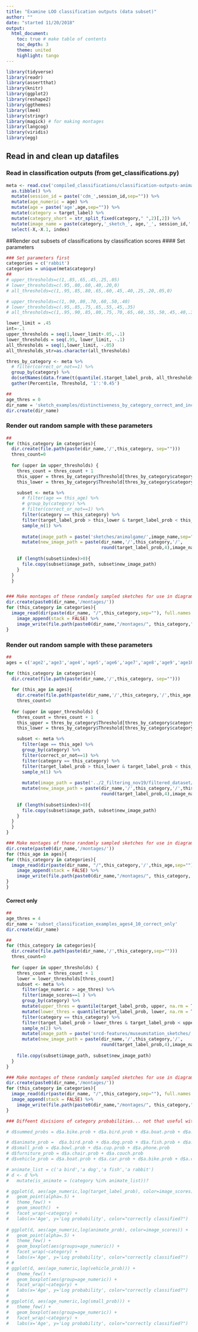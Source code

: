 ```yaml
---
title: "Examine LOO classification outputs (data subset)"
author: ""
date: "started 11/20/2018"
output: 
  html_document:
    toc: true # make table of contents
    toc_depth: 3
    theme: united
    highlight: tango 
---
```


```r
library(tidyverse)
library(readr)
library(assertthat)
library(knitr)
library(ggplot2)
library(reshape2)
library(ggthemes)
library(lme4)
library(stringr)
library(magick) # for making montages
library(langcog)
library(viridis)
library(egg)

```

## Read in and clean up datafiles
### Read in classification outputs (from get_classifications.py)

```r
meta <- read.csv('compiled_classifications/classification-outputs-animalgame_C_0.1_560.csv') %>%
  as.tibble() %>%
  mutate(session_id = paste('cdm_',session_id,sep="")) %>%
  mutate(age_numeric = age) %>%
  mutate(age = paste('age',age,sep="")) %>%
  mutate(category = target_label) %>% 
  mutate(category_short = str_split_fixed(category," ",2)[,2]) %>%
  mutate(image_name = paste(category,'_sketch_', age,'_', session_id,'.png',sep="")) %>%
  select(-X,-X.1, index) 
```



##Render out subsets of classifications by classification scores
#### Set parameters
```r
### Set parameters first
categories = c('rabbit')
categories = unique(meta$category)
##
# upper_thresholds=c(1,.85,.65,.45,.25,.05)
# lower_thresholds=c(.95,.80,.60,.40,.20,0)
# all_thresholds=c(1,.95,.85,.80,.65,.60,.45,.40,.25,.20,.05,0)

# upper_thresholds=c(1,.90,.80,.70,.60,.50,.40)
# lower_thresholds=c(.95,.85,.75,.65,.55,.45,.35)
# all_thresholds=c(1,.95,.90,.85,.80,.75,.70,.65,.60,.55,.50,.45,.40,.35)

lower_limit = .45
int=-.1
upper_thresholds = seq(1,lower_limit+.05,-.1)
lower_thresholds = seq(.95, lower_limit, -.1)
all_thresholds = seq(1,lower_limit, -.05)
all_thresholds_str=as.character(all_thresholds)

thres_by_category <- meta %>%
  # filter(correct_or_not==1) %>%
  group_by(category) %>%
  do(setNames(data.frame(t(quantile(.$target_label_prob, all_thresholds, na.rm=TRUE))),all_thresholds_str)) %>%
  gather(Percentile, Threshold, '1':'0.45')

##
age_thres = 0
dir_name = 'sketch_examples/distinctiveness_by_category_correct_and_incorrect_45_start_sample2_take2'
dir.create(dir_name)
```

### Render out random sample with these parameters
```r
##
for (this_category in categories){
  dir.create(file.path(paste(dir_name,'/',this_category, sep="")))
  thres_count=0
  
  for (upper in upper_thresholds) {
    thres_count = thres_count + 1
    this_upper = thres_by_category$Threshold[thres_by_category$category == this_category & thres_by_category$Percentile==as.character(upper_thresholds[thres_count])]
    this_lower = thres_by_category$Threshold[thres_by_category$category == this_category & thres_by_category$Percentile==as.character(lower_thresholds[thres_count])]

    subset <- meta %>%
      # filter(age == this_age) %>%
      # group_by(category) %>%
      # filter(correct_or_not==1) %>%
      filter(category == this_category) %>%
      filter(target_label_prob > this_lower & target_label_prob < this_upper) %>%
      sample_n(1) %>%
      
      mutate(image_path = paste('sketches/animalgame/',image_name,sep="")) %>%
      mutate(new_image_path = paste(dir_name,'/',this_category,'/',
                                    round(target_label_prob,4),image_name,sep=""))
    
    if (length(subset$index)>0){
      file.copy(subset$image_path, subset$new_image_path)
    }
  }
  }


### Make montages of these randomly sampled sketches for use in diagrams
dir.create(paste0(dir_name,'/montages/'))
for (this_category in categories){
  image_read(dir(paste(dir_name, "/",this_category,sep=""), full.names = TRUE)) %>%
    image_append(stack = FALSE) %>%
    image_write(file.path(paste0(dir_name,"/montages/", this_category,".png")))
}

```



### Render out random sample with these parameters
```r
##
ages = c('age2','age3','age4','age5','age6','age7','age8','age9','age10')

for (this_category in categories){
  dir.create(file.path(paste(dir_name,'/',this_category, sep="")))
  
  for (this_age in ages){
    dir.create(file.path(paste(dir_name,'/',this_category,'/',this_age, sep="")))
    thres_count=0
  
  for (upper in upper_thresholds) {
    thres_count = thres_count + 1
    this_upper = thres_by_category$Threshold[thres_by_category$category == this_category & thres_by_category$Percentile==as.character(upper_thresholds[thres_count])]
    this_lower = thres_by_category$Threshold[thres_by_category$category == this_category & thres_by_category$Percentile==as.character(lower_thresholds[thres_count])]

    subset <- meta %>%
      filter(age == this_age) %>%
      group_by(category) %>%
      filter(correct_or_not==1) %>%
      filter(category == this_category) %>%
      filter(target_label_prob > this_lower & target_label_prob < this_upper) %>%
      sample_n(1) %>%
      
      mutate(image_path = paste('../2_filtering_nov19/filtered_dataset/sketches_filtered/',image_name,sep="")) %>%
      mutate(new_image_path = paste(dir_name,'/',this_category,'/',this_age, '/',
                                    round(target_label_prob,4),image_name,sep=""))
    
    if (length(subset$index)>0){
      file.copy(subset$image_path, subset$new_image_path)
    }
  }
  }
}
```

```r
### Make montages of these randomly sampled sketches for use in diagrams
dir.create(paste0(dir_name,'/montages/'))
for (this_age in ages){
for (this_category in categories){
  image_read(dir(paste(dir_name, "/",this_category,'/',this_age,sep=""), full.names = TRUE)) %>%
    image_append(stack = FALSE) %>%
    image_write(file.path(paste0(dir_name,"/montages/", this_category, this_age,".png")))
}
}

```
#### Correct only
```r
##
age_thres = 4
dir_name = 'subset_classification_examples_ages4_10_correct_only'
dir.create(dir_name)

##
for (this_category in categories){
  dir.create(file.path(paste(dir_name,'/',this_category,sep="")))
  thres_count=0
  
  for (upper in upper_thresholds) {
    thres_count = thres_count + 1
    lower = lower_thresholds[thres_count]
    subset <- meta %>%
      filter(age_numeric > age_thres) %>%
      filter(image_scores==1 ) %>%
      group_by(category) %>%
      mutate(upper_thres = quantile(target_label_prob, upper, na.rm = TRUE)) %>%
      mutate(lower_thres = quantile(target_label_prob, lower, na.rm = TRUE)) %>%
      filter(category == this_category) %>%
      filter(target_label_prob > lower_thres & target_label_prob < upper_thres) %>%
      sample_n(2) %>%
      mutate(image_path = paste('srcd-features/museumstation_sketches/',category,'/',image_name,sep="")) %>%
      mutate(new_image_path = paste(dir_name,'/',this_category,'/',
                                    round(target_label_prob,4),image_name,sep=""))
    
    file.copy(subset$image_path, subset$new_image_path)
  }
}

### Make montages of these randomly sampled sketches for use in diagrams
dir.create(paste0(dir_name,'/montages/'))
for (this_category in categories){
  image_read(dir(paste(dir_name, "/",this_category,sep=""), full.names = TRUE)) %>%
  image_append(stack = FALSE) %>%
    image_write(file.path(paste0(dir_name,"/montages/", this_category,".png")))
}

```


```r
### Diffeent divisions of category probabilities... not that useful with imbalanced sets, come back to?

# d$summed_probs = d$a.bike.prob + d$a.bird.prob + d$a.boat.prob + d$a.bowl.prob + d$a.car.prob + d$a.chair.prob + d$a.couch.prob + d$a.cup.prob + d$a.dog.prob + d$a.fish.prob + d$a.house.prob  + d$a.person.prob + d$a.phone.prob + d$a.rabbit.prob + d$a.tree.prob + d$an.airplane.prob

# d$animate_prob =  d$a.bird.prob + d$a.dog.prob + d$a.fish.prob + d$a.rabbit.prob 
# d$small_prob = d$a.bowl.prob + d$a.cup.prob + d$a.phone.prob
# d$furniture_prob = d$a.chair.prob + d$a.couch.prob
# d$vehicle_prob = d$a.boat.prob + d$a.car.prob + d$a.bike.prob + d$a.car.prob + d$an.airplane.prob

# animate_list = c('a bird','a dog','a fish','a rabbit')
# d <- d %>%
#   mutate(is_animate = (category %in% animate_list))?

# ggplot(d, aes(age_numeric,log(target_label_prob), color=image_scores)) +
#   geom_point(alpha=.5) +
#   theme_few() + 
#   geom_smooth()  +
#   facet_wrap(~category) +
#   labs(x='Age', y='Log probability', color="correctly classified?")
  
# ggplot(d, aes(age_numeric,log(animate_prob), color=image_scores)) +
#   geom_point(alpha=.5) +
#   theme_few() +
#   geom_boxplot(aes(groups=age_numeric)) +
#   facet_wrap(~category) +
#   labs(x='Age', y='Log probability', color="correctly classified?")
# # 
# ggplot(d, aes(age_numeric,log(vehicle_prob))) +
#   theme_few() + 
#   geom_boxplot(aes(group=age_numeric)) +
#   facet_wrap(~category) +
#   labs(x='Age', y='Log probability', color="correctly classified?")
# 
# ggplot(d, aes(age_numeric,log(small_prob))) +
#   theme_few() + 
#   geom_boxplot(aes(group=age_numeric)) +
#   facet_wrap(~category) +
#   labs(x='Age', y='Log probability', color="correctly classified?")
```


